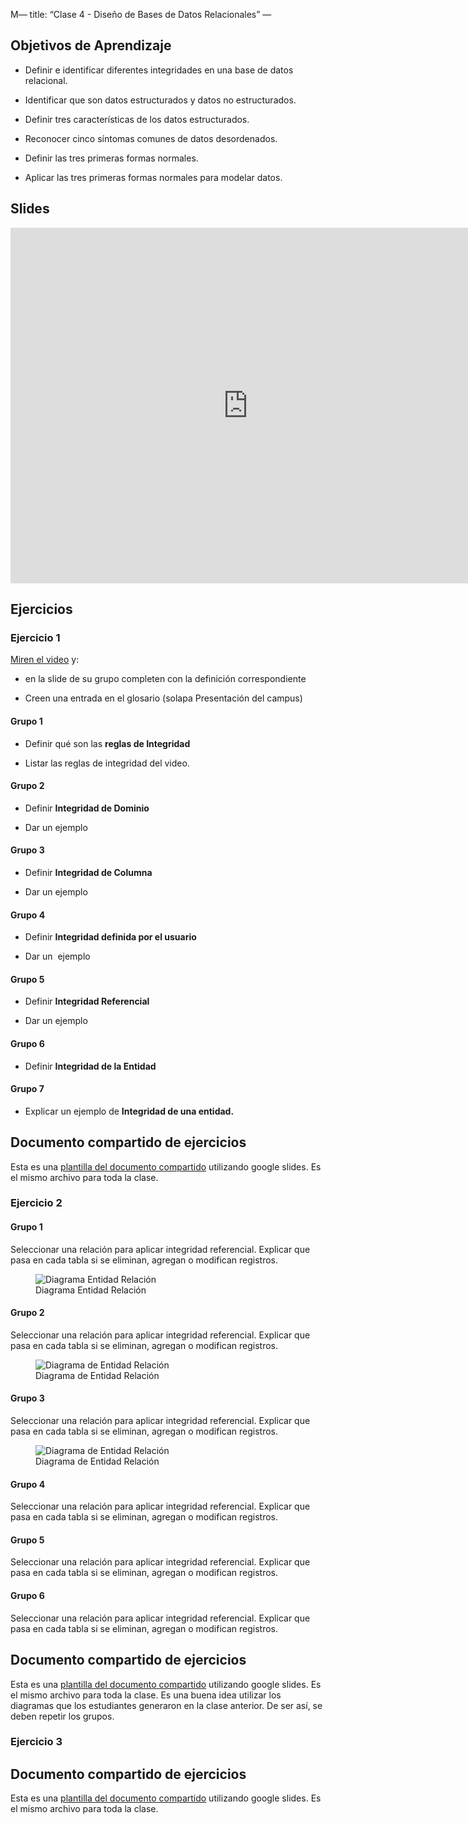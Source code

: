 M--- title: "Clase 4 - Diseño de Bases de Datos Relacionales" ---

## Objetivos de Aprendizaje

-   Definir e identificar diferentes integridades en una base de datos relacional.

-   Identificar que son datos estructurados y datos no estructurados.

-   Definir tres características de los datos estructurados.

-   Reconocer cinco síntomas comunes de datos desordenados.

-   Definir las tres primeras formas normales.

-   Aplicar las tres primeras formas normales para modelar datos.

## Slides

<iframe src="https://docs.google.com/presentation/d/1nXoj0UCQSbiOrHmtslZPOdtyq1mK1xq4KURf1z8K570/embed?start=false&amp;loop=false&amp;delayms=3000" frameborder="0" width="760" height="569" allowfullscreen="true" mozallowfullscreen="true" webkitallowfullscreen="true">

</iframe>

## Ejercicios

### Ejercicio 1

[Miren el video](https://youtu.be/TW_l8KjRxck) y:

-   en la slide de su grupo completen con la definición correspondiente

-   Creen una entrada en el glosario (solapa Presentación del campus)

#### Grupo 1

-   Definir qué son las **reglas de Integridad**

-   Listar las reglas de integridad del video.

#### Grupo 2

-   Definir **Integridad de Dominio**

-   Dar un ejemplo

#### Grupo 3

-   Definir **Integridad de Columna**

-   Dar un ejemplo

#### Grupo 4

-   Definir **Integridad definida por el usuario**

-   Dar un  ejemplo

#### Grupo 5

-   Definir **Integridad Referencial**

-   Dar un ejemplo

#### Grupo 6

-   Definir **Integridad de la Entidad**

#### Grupo 7

-   Explicar un ejemplo de **Integridad de una entidad.**

::: callout-tip
## Documento compartido de ejercicios

Esta es una [plantilla del documento compartido](https://docs.google.com/presentation/d/1AfW-PCqfXuWY5TYz7tYSCfqscHoXHGoUiXDUnVVwtsQ/edit?usp=sharing) utilizando google slides. Es el mismo archivo para toda la clase.
:::

### Ejercicio 2

#### Grupo 1

Seleccionar una relación para aplicar integridad referencial. Explicar que pasa en cada tabla si se eliminan, agregan o modifican registros.

![Diagrama Entidad Relación](img/Grupo1-Ejercicio2-Clase4.png){fig-alt="Diagrama Entidad Relación con dos tablas: Aeropuertos y Medidas"}

#### Grupo 2

Seleccionar una relación para aplicar integridad referencial. Explicar que pasa en cada tabla si se eliminan, agregan o modifican registros.

![Diagrama de Entidad Relación](img/Grupo2-Ejercicio2-Clase4.png){fig-alt="Diagrama de Entidad Relación con tablas de vehículos, clases, transmiciones, motores, tracciones, frabicantes, combustibles y modelos."}

#### Grupo 3

Seleccionar una relación para aplicar integridad referencial. Explicar que pasa en cada tabla si se eliminan, agregan o modifican registros.

![Diagrama de Entidad Relación](img/Grupo3-Ejercicio2-Clase4.png){fig-alt="Diagrama de Entidad Relación con las tablas Isla y Pingüinos"}

#### Grupo 4

Seleccionar una relación para aplicar integridad referencial. Explicar que pasa en cada tabla si se eliminan, agregan o modifican registros.

#### Grupo 5

Seleccionar una relación para aplicar integridad referencial. Explicar que pasa en cada tabla si se eliminan, agregan o modifican registros.

#### Grupo 6

Seleccionar una relación para aplicar integridad referencial. Explicar que pasa en cada tabla si se eliminan, agregan o modifican registros.

::: callout-tip
## Documento compartido de ejercicios

Esta es una [plantilla del documento compartido](https://docs.google.com/presentation/d/1OqsjZD6r4vZ3MRN51mn03rWniT-_Uz0JFUP7Ar1Gy4w/edit?usp=sharing) utilizando google slides. Es el mismo archivo para toda la clase. Es una buena idea utilizar los diagramas que los estudiantes generaron en la clase anterior. De ser así, se deben repetir los grupos.
:::

### Ejercicio 3

::: callout-tip
## Documento compartido de ejercicios

Esta es una [plantilla del documento compartido](https://docs.google.com/presentation/d/1DzIdDTUNolTG3rgXm3AnH6rD5XhvWy1lNIkAOc1Wa00/edit?usp=sharing) utilizando google slides. Es el mismo archivo para toda la clase.
:::
